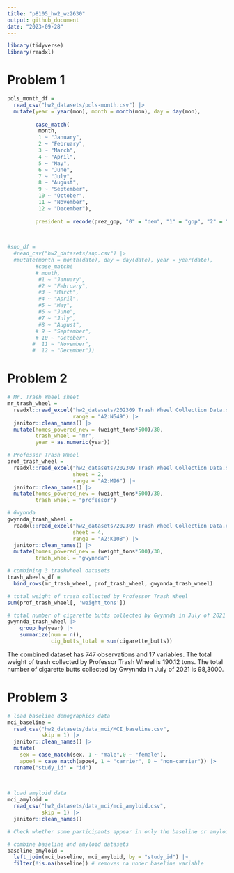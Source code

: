 ```yaml
---
title: "p8105_hw2_wz2630"
output: github_document
date: "2023-09-28"
---
```

```r
library(tidyverse)
library(readxl)
```

# Problem 1
```r
pols_month_df = 
  read_csv("hw2_datasets/pols-month.csv") |> 
  mutate(year = year(mon), month = month(mon), day = day(mon),
         
         case_match(
          month,
          1 ~ "January",
          2 ~ "February",
          3 ~ "March",
          4 ~ "April",
          5 ~ "May",
          6 ~ "June",
          7 ~ "July",
          8 ~ "August",
          9 ~ "September",
          10 ~ "October",
          11 ~ "November",
          12 ~ "December"),
         
         president = recode(prez_gop, "0" = "dem", "1" = "gop", "2" = "gop"))
    
  
```



```r
#snp_df = 
  #read_csv("hw2_datasets/snp.csv") |> 
  #mutate(month = month(date), day = day(date), year = year(date),
         #case_match(
         # month,
          #1 ~ "January",
          #2 ~ "February",
          #3 ~ "March",
          #4 ~ "April",
          #5 ~ "May",
          #6 ~ "June",
          #7 ~ "July",
          #8 ~ "August",
         # 9 ~ "September",
         # 10 ~ "October",
        #  11 ~ "November",
        #  12 ~ "December"))
```


# Problem 2
```r
# Mr. Trash Wheel sheet
mr_trash_wheel = 
  readxl::read_excel("hw2_datasets/202309 Trash Wheel Collection Data.xlsx", 
                     range = "A2:N549") |> 
  janitor::clean_names() |> 
  mutate(homes_powered_new = (weight_tons*500)/30, 
         trash_wheel = "mr",
         year = as.numeric(year))
```

```r
# Professor Trash Wheel
prof_trash_wheel = 
  readxl::read_excel("hw2_datasets/202309 Trash Wheel Collection Data.xlsx", 
                     sheet = 2, 
                     range = "A2:M96") |> 
  janitor::clean_names() |> 
  mutate(homes_powered_new = (weight_tons*500)/30, 
         trash_wheel = "professor")
```

```r
# Gwynnda
gwynnda_trash_wheel = 
  readxl::read_excel("hw2_datasets/202309 Trash Wheel Collection Data.xlsx", 
                     sheet = 4, 
                     range = "A2:K108") |> 
  janitor::clean_names() |> 
  mutate(homes_powered_new = (weight_tons*500)/30, 
         trash_wheel = "gwynnda")
```

```r
# combining 3 trashwheel datasets
trash_wheels_df =
  bind_rows(mr_trash_wheel, prof_trash_wheel, gwynnda_trash_wheel)

# total weight of trash collected by Professor Trash Wheel
sum(prof_trash_wheel[, 'weight_tons'])

# total number of cigarette butts collected by Gwynnda in July of 2021
gwynnda_trash_wheel |> 
    group_by(year) |>  
    summarize(num = n(),
              cig_butts_total = sum(cigarette_butts))
```
The combined dataset has 747 observations and 17 variables.
The total weight of trash collected by Professor Trash Wheel is 190.12 tons.
The total number of cigarette butts collected by Gwynnda in July of 2021 is 98,3000.



# Problem 3
```r
# load baseline demographics data
mci_baseline = 
  read_csv("hw2_datasets/data_mci/MCI_baseline.csv",
           skip = 1) |> 
  janitor::clean_names() |> 
  mutate(
    sex = case_match(sex, 1 ~ "male",0 ~ "female"),
    apoe4 = case_match(apoe4, 1 ~ "carrier", 0 ~ "non-carrier")) |> 
  rename("study_id" = "id")
  
  
```

```r
# load amyloid data
mci_amyloid = 
  read_csv("hw2_datasets/data_mci/mci_amyloid.csv",
           skip = 1) |> 
  janitor::clean_names()
```

```r
# Check whether some participants appear in only the baseline or amyloid datasets

```


```r
# combine baseline and amyloid datasets
baseline_amyloid = 
  left_join(mci_baseline, mci_amyloid, by = "study_id") |> 
  filter(!is.na(baseline)) # removes na under baseline variable
  
```












